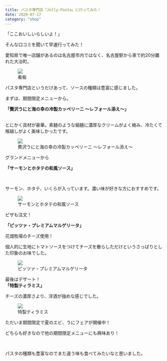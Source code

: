 ```yaml
---
title: パスタ専門店「Jolly-Pasta」に行ってみた！
date: 2020-07-17
category: "shop"
---
```


「ここおいしいらしいよ！」<br/>

そんな口コミを聞いて早速行ってみた！

愛知県で唯一店舗があるのは名古屋市内ではなく、名古屋駅から車で約20分離れた大治町。

<figure><img src={require("./IMG_1880.jpg")} /><figcaption>看板</figcaption></figure>

パスタ専門店というだけあって、ソースの種類は豊富に感じました。

まずは、期間限定メニューから。<br/>

<strong>「贅沢うにと海の幸の冷製カッペリーニ 〜レフォール添え〜」<br/><br/></strong>

とにかく具材が豪華。素麺のような細麺に濃厚なクリームがよく絡み、冷たくて喉越しがよく美味しかったです。

<figure><img src={require("./IMG_1877.jpg")} /><figcaption>贅沢うにと海の幸の冷製カッペリーニ 〜レフォール添え〜</figcaption></figure>

グランドメニューから<br/>

<strong>「サーモンとホタテの和風ソース」<br/></strong>

<br/>

サーモン、ホタテ、いくらが入っています。濃い味が好きな方におすすめです。

<figure><img src={require("./IMG_1878.jpg")} /><figcaption>サーモンとホタテの和風ソース</figcaption></figure>

ピザも注文！<br/>

<strong>「ピッツァ・プレミアムマルゲリータ」</strong>

花畑牧場のチーズ使用！<br/>

個人的に生地にトマトソースをつけてチーズを散らしただけというさっぱりとした印象のお味でした。

<figure><img src={require("./IMG_1882.jpg")} /><figcaption>ピッツァ・プレミアムマルゲリータ</figcaption></figure>

最後はデザート！<strong><br/>「特製ティラミス」</strong>

チーズの濃厚さより、洋酒が強めな感じでした。

<figure><img src={require("./IMG_1879.jpg")} /><figcaption>特製ティラミス</figcaption></figure>

ただいま期間限定で夏のエビ、うにフェアが開催中！<br/>

どちらも好きなので他の期間限定メニューにも興味あり！<br/>

<br/>

パスタの種類も豊富なのでまた違う味も食べてみたいなと思いました。




